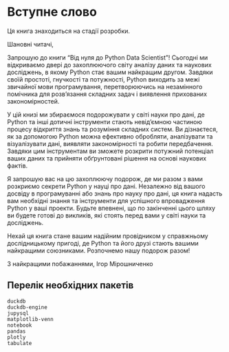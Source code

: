 # Вступне слово {.unnumbered}

::: {.callout-important}
Ця книга знаходиться на стадії розробки.
:::

Шановні читачі,

Запрошую до книги "Від нуля до Python Data Scientist"! Сьогодні ми відкриваємо двері до захоплюючого світу аналізу даних та наукових досліджень, в якому Python стає вашим найкращим другом. Завдяки своїй простоті, гнучкості та потужності, Python виходить за межі звичайної мови програмування, перетворюючись на незамінного помічника для розв'язання складних задач і виявлення прихованих закономірностей.

У цій книзі ми збираємося подорожувати у світі науки про дані, де Python та інші дотичні інструменти стають невід'ємною частиною процесу відкриття знань та розуміння складних систем. Ви дізнаєтеся, як за допомогою Python можна ефективно обробляти, аналізувати та візуалізувати дані, виявляти закономірності та робити передбачення. Завдяки цим інструментам ви зможете розкрити потужний потенціал ваших даних та прийняти обґрунтовані рішення на основі наукових фактів.

Я запрошую вас на цю захоплюючу подорож, де ми разом з вами розкриємо секрети Python у науці про дані. Незалежно від вашого досвіду в програмуванні або знань про науку про дані, ця книга надасть вам необхідні знання та інструменти для успішного впровадження Python у ваші проекти. Будьте впевнені, що по закінченні цього шляху ви будете готові до викликів, які стоять перед вами у світі науки та досліджень.

Нехай ця книга стане вашим надійним провідником у справжньому дослідницькому пригоді, де Python та його друзі стають вашими найкращими союзниками. Розпочнемо нашу подорож разом!

З найкращими побажаннями,
Ігор Мірошниченко

## Перелік необхідних пакетів

```.powershell
duckdb
duckdb-engine
jupysql
matplotlib-venn
notebook
pandas
plotly
tabulate
```
